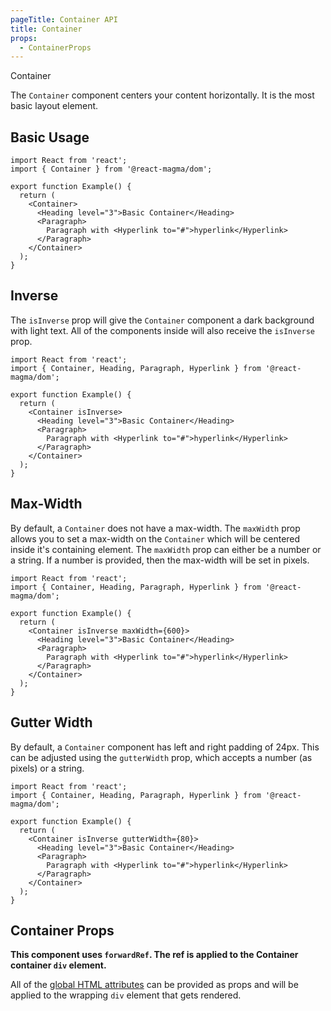 ```yaml
---
pageTitle: Container API
title: Container
props:
  - ContainerProps
---
```


<DocsHeading type="api">Container</DocsHeading>

The `Container` component centers your content horizontally. It is the most basic layout element.

## Basic Usage

```tsx
import React from 'react';
import { Container } from '@react-magma/dom';

export function Example() {
  return (
    <Container>
      <Heading level="3">Basic Container</Heading>
      <Paragraph>
        Paragraph with <Hyperlink to="#">hyperlink</Hyperlink>
      </Paragraph>
    </Container>
  );
}
```

## Inverse

The `isInverse` prop will give the `Container` component a dark background with light text. All of the components inside will also receive the `isInverse` prop.

```tsx
import React from 'react';
import { Container, Heading, Paragraph, Hyperlink } from '@react-magma/dom';

export function Example() {
  return (
    <Container isInverse>
      <Heading level="3">Basic Container</Heading>
      <Paragraph>
        Paragraph with <Hyperlink to="#">hyperlink</Hyperlink>
      </Paragraph>
    </Container>
  );
}
```

## Max-Width

By default, a `Container` does not have a max-width. The `maxWidth` prop allows you to set a max-width on the `Container` which will be centered inside it's containing element. The `maxWidth` prop can either be a number or a string. If a number is provided, then the max-width will be set in pixels.

```tsx
import React from 'react';
import { Container, Heading, Paragraph, Hyperlink } from '@react-magma/dom';

export function Example() {
  return (
    <Container isInverse maxWidth={600}>
      <Heading level="3">Basic Container</Heading>
      <Paragraph>
        Paragraph with <Hyperlink to="#">hyperlink</Hyperlink>
      </Paragraph>
    </Container>
  );
}
```

## Gutter Width

By default, a `Container` component has left and right padding of 24px. This can be adjusted using the `gutterWidth` prop, which accepts a number (as pixels) or a string.

```tsx
import React from 'react';
import { Container, Heading, Paragraph, Hyperlink } from '@react-magma/dom';

export function Example() {
  return (
    <Container isInverse gutterWidth={80}>
      <Heading level="3">Basic Container</Heading>
      <Paragraph>
        Paragraph with <Hyperlink to="#">hyperlink</Hyperlink>
      </Paragraph>
    </Container>
  );
}
```

## Container Props

**This component uses `forwardRef`. The ref is applied to the Container container `div` element.**

All of the [global HTML attributes](https://developer.mozilla.org/en-US/docs/Web/HTML/Global_attributes) can be provided as props and will be applied to the wrapping `div` element that gets rendered.

<ContainerProps />
